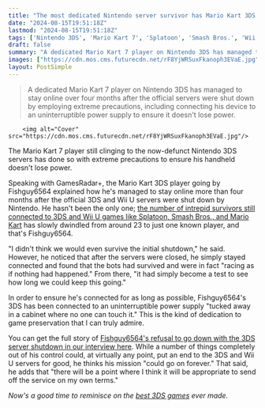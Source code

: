 ```yaml
---
title: "The most dedicated Nintendo server survivor has Mario Kart 3DS hooked up to an uninterruptible power supply 'tucked away in a cabinet where no one can touch it'"
date: "2024-08-15T19:51:18Z"
lastmod: "2024-08-15T19:51:18Z"
tags: ['Nintendo 3DS', 'Mario Kart 7', 'Splatoon', 'Smash Bros.', 'Wii U']
draft: false
summary: "A dedicated Mario Kart 7 player on Nintendo 3DS has managed to stay online over four months after the official servers were shut down by employing extreme precautions, including connecting his device to an uninterruptible power supply to ensure it doesn't lose power."
images: ["https://cdn.mos.cms.futurecdn.net/rF8YjWRSuxFkanoph3EVaE.jpg"]
layout: PostSimple
---
```

> A dedicated Mario Kart 7 player on Nintendo 3DS has managed to stay online over four months after the official servers were shut down by employing extreme precautions, including connecting his device to an uninterruptible power supply to ensure it doesn't lose power.


        <img alt="Cover" src="https://cdn.mos.cms.futurecdn.net/rF8YjWRSuxFkanoph3EVaE.jpg"/>
        
The Mario Kart 7 player still clinging to the now-defunct Nintendo 3DS servers has done so with extreme precautions to ensure his handheld doesn't lose power.

Speaking with GamesRadar+, the Mario Kart 3DS player going by Fishguy6564 explained how he's managed to stay online more than four months after the official 3DS and Wii U servers were shut down by Nintendo. He hasn't been the only one; [the number of intrepid survivors still connected to 3DS and Wii U games like Splatoon, Smash Bros., and Mario Kart](https://www.gamesradar.com/as-tributes-flood-in-for-the-3ds-and-wii-u-servers-some-tireless-nintendo-survivors-stay-connected-and-refuse-to-let-their-beloved-online-modes-die/) has slowly dwindled from around 23 to just one known player, and that's Fishguy6564.

"I didn't think we would even survive the initial shutdown," he said. However, he noticed that after the servers were closed, he simply stayed connected and found that the bots had survived and were in fact "racing as if nothing had happened." From there, "it had simply become a test to see how long we could keep this going." 

In order to ensure he's connected for as long as possible, Fishguy6564's 3DS has been connected to an uninterruptible power supply "tucked away in a cabinet where no one can touch it." This is the kind of dedication to game preservation that I can truly admire. 

You can get the full story of [Fishguy6564's refusal to go down with the 3DS server shutdown in our interview here](https://www.gamesradar.com/games/racing/after-127-days-in-nintendo-server-purgatory-the-last-known-mario-kart-3ds-survivor-thinks-he-cant-be-stopped-this-could-go-on-forever/). While a number of things completely out of his control could, at virtually any point, put an end to the 3DS and Wii U servers for good, he thinks his mission "could go on forever." That said, he adds that "there will be a point where I think it will be appropriate to send off the service on my own terms."

*Now's a good time to reminisce on the *[<em>best 3DS games</em>](https://www.gamesradar.com/best-3ds-games/)* ever made.*
        